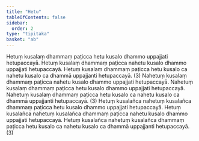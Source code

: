 ```yaml
---
title: "Hetu"
tableOfContents: false
sidebar:
  order: 2
type: "tipitaka"
basket: "ab"
---
```



<DynamicBreadcrumb />

<Division number="1">

<Paragraph number="2">
Hetuṃ kusalaṃ dhammaṃ paṭicca hetu kusalo dhammo uppajjati hetupaccayā. Hetuṃ kusalaṃ dhammaṃ paṭicca nahetu kusalo dhammo uppajjati hetupaccayā. Hetuṃ kusalaṃ dhammaṃ paṭicca hetu kusalo ca nahetu kusalo ca dhammā uppajjanti hetupaccayā. (3)
</Paragraph>

</Division>
<Division number="2">

<Paragraph number="3">
Nahetuṃ kusalaṃ dhammaṃ paṭicca nahetu kusalo dhammo uppajjati hetupaccayā. Nahetuṃ kusalaṃ dhammaṃ paṭicca hetu kusalo dhammo uppajjati hetupaccayā. Nahetuṃ kusalaṃ dhammaṃ paṭicca hetu kusalo ca nahetu kusalo ca dhammā uppajjanti hetupaccayā. (3)
</Paragraph>

</Division>
<Division number="3">

<Paragraph number="4">
Hetuṃ kusalañca nahetuṃ kusalañca dhammaṃ paṭicca hetu kusalo dhammo uppajjati hetupaccayā. Hetuṃ kusalañca nahetuṃ kusalañca dhammaṃ paṭicca nahetu kusalo dhammo uppajjati hetupaccayā. Hetuṃ kusalañca nahetuṃ kusalañca dhammaṃ paṭicca hetu kusalo ca nahetu kusalo ca dhammā uppajjanti hetupaccayā. (3)
</Paragraph>
</Division>